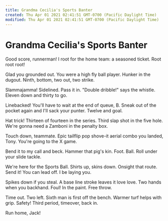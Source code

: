 ```yaml
---
title: Grandma Cecilia's Sports Banter
created: Thu Apr 01 2021 02:41:51 GMT-0700 (Pacific Daylight Time)
modified: Thu Apr 01 2021 02:41:51 GMT-0700 (Pacific Daylight Time)
---
```

# Grandma Cecilia's Sports Banter

Good score, runnerman!
I root for the home team:
a seasoned ticket.
Root root root!

Glad you grounded out.
You were a high fly ball player.
Hunker in the dugout.
Ninth, bottom, two out, two strike.

Slammajamma!
Sidelined. Pass it in.
"Double dribble!" says the whistle.
Eleven down and thirty to go.

Linebacked!
You'll have to wait at the end of queue, B.
Sneak out of the pocket again
and I'll sack your punter.
Twelve and goal.

Hat trick!
Thirteen of fourteen in the series.
Third slap shot in the five hole.
We're gonna need a Zamboni
in the penalty box.

Touch down, teammate.
Epic tailflip pop shove-it
aerial combo you landed, Tony.
You're going to the X game.

Bend it to my call and beck.
Hammer that pig's kin.
Foot. Ball. Roll
under your slide tackle.

We're here for the Sports Ball.
Shirts up, skins down.
Onsight that route. Send it!
You can lead off.
I be laying you.

Spikes down if you steal.
A base line stroke
leaves it love love.
Two hands when you backhand.
Foul! In the paint.
Free throw.

Time out. Two left.
Sixth man is first
off the bench. Warmer
turf helps with grip.
Safety! Third
period, timeover, back in.

Run home, Jack!

